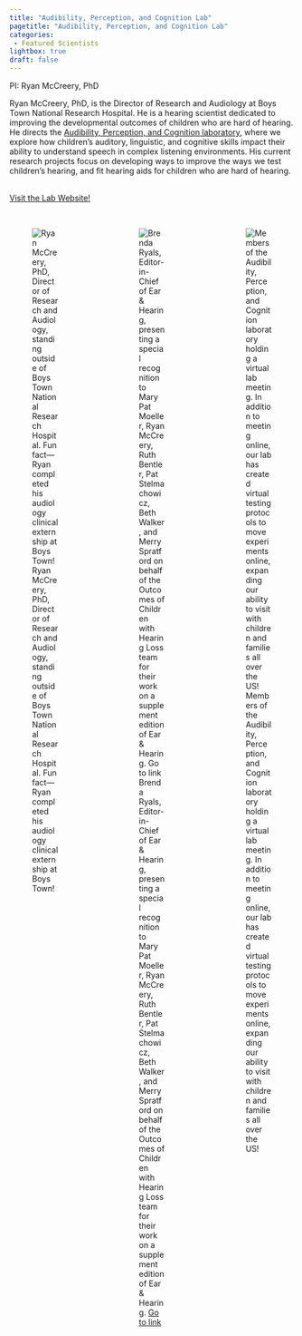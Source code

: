 ```yaml
---
title: "Audibility, Perception, and Cognition Lab"
pagetitle: "Audibility, Perception, and Cognition Lab"
categories:
 - Featured Scientists
lightbox: true
draft: false
---
```


PI: Ryan McCreery, PhD

Ryan McCreery, PhD, is the Director of Research and Audiology at Boys Town National Research Hospital. He is a hearing scientist dedicated to improving the developmental outcomes of children who are hard of hearing. He directs the [Audibility, Perception, and Cognition laboratory](https://www.boystownhospital.org/research/hearing-speech-perception/audibility-perception-cognition), where we explore how children's auditory, linguistic, and cognitive skills impact their ability to understand speech in complex listening environments. His current research projects focus on developing ways to improve the ways we test children’s hearing, and fit hearing aids for children who are hard of hearing.\
\

[Visit the Lab Website!](https://www.ryan-mccreery.com/){.btn .btn-outline-primary .btn role="button" data-toggle="button" title="Visit the Lab Website"}\
\

:::::::: columns
::: {.column width="30%"}
![Ryan McCreery, PhD, Director of Research and Audiology, standing outside of Boys Town National Research Hospital. Fun fact—Ryan completed his audiology clinical externship at Boys Town!](Audibility,%20Perception,%20and%20Cognition%20Lab%201.avif)
:::

::: {.column width="5%"}
:::

::: {.column width="30%"}
![Brenda Ryals, Editor-in-Chief of Ear & Hearing, presenting a special recognition to Mary Pat Moeller, Ryan McCreery, Ruth Bentler, Pat Stelmachowicz, Beth Walker, and Merry Spratford on behalf of the Outcomes of Children with Hearing Loss team for their work on a supplement edition of Ear & Hearing. [Go to link](https://ochlstudy.org/)](Audibility,%20Perception,%20and%20Cognition%20Lab%202.avif)
:::

::: {.column width="5%"}
:::

::: {.column width="30%"}
![Members of the Audibility, Perception, and Cognition laboratory holding a virtual lab meeting. In addition to meeting online, our lab has created virtual testing protocols to move experiments online, expanding our ability to visit with children and families all over the US!](Audibility,%20Perception,%20and%20Cognition%20Lab%203.avif)
:::
::::::::
